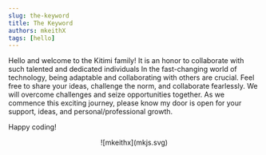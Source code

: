 ```yaml
---
slug: the-keyword
title: The Keyword
authors: mkeithX
tags: [hello]
---
```


Hello and welcome to the Kitimi family! It is an honor to collaborate with such talented and dedicated individuals
In the fast-changing world of technology, being adaptable and collaborating with others are crucial. 
Feel free to share your ideas, challenge the norm, and collaborate fearlessly. We will overcome challenges and seize opportunities together.
As we commence this exciting journey, please know my door is open for your support, ideas, and personal/professional growth.


Happy coding!

<p align="center">
![mkeithx](mkjs.svg)
</p>

